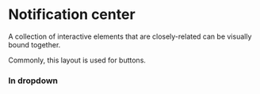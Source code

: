 
<Meta title="Organisms/Notification center" component={NotificationCenter} />

# Notification center

A collection of interactive elements that are closely-related can be visually bound together.

Commonly, this layout is used for buttons.

<Canvas>
  <Story id="organisms-notification-center--base" />
</Canvas>

### In dropdown
<Canvas>
  <Story id="organisms-notification-center--in-dropdown" />
</Canvas>
